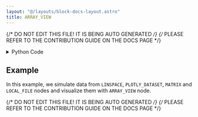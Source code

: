```yaml
---
layout: "@/layouts/block-docs-layout.astro"
title: ARRAY_VIEW
---
```


{/* DO NOT EDIT THIS FILE! IT IS BEING AUTO GENERATED */}
{/* PLEASE REFER TO THE CONTRIBUTION GUIDE ON THE DOCS PAGE */}


<PythonDocsDisplay docstring={docstring} />

<details>
<summary>Python Code</summary>

```python
import numpy as np
import plotly.graph_objects as go
from flojoy import DataFrame, Image, Matrix, OrderedPair, Plotly, flojoy

CELL_SIZE = 50
FONT_SIZE = 10
MAX_ALLOWED_SHAPE = 10
l_dot = "$\\ldots$"


def numpy_array_as_table(arr: np.ndarray):
    if arr.size > MAX_ALLOWED_SHAPE:
        converted_type = arr.astype(object)
        new_arr = converted_type[:MAX_ALLOWED_SHAPE]
        new_arr[MAX_ALLOWED_SHAPE - 2] = l_dot
    else:
        new_arr = arr
    return new_arr.reshape(-1, 1)


@flojoy
def ARRAY_VIEW(default: OrderedPair | Matrix | DataFrame | Image) -> Plotly:
    """The ARRAY_VIEW node takes OrderedPair, DataFrame, Matrix, and Image DataContainer objects as input, and visualizes it in array format.

    Parameters
    ------
    default : OrderedPair | DataFrame | Matrix | Image
        the DataContainer to be visualized in array format

    Returns
    -------
    Plotly
        the DataContainer containing the visualization of the input in array format
    """

    if isinstance(default, OrderedPair):
        data = default.y
        cell_values = numpy_array_as_table(data)
    elif isinstance(default, DataFrame):
        data = default.m.to_numpy(dtype=object)
        data = data[:, :-1]
        cell_values = numpy_array_as_table(data)
    elif isinstance(default, Matrix):
        data = default.m
        cell_values = numpy_array_as_table(data)
    else:
        red = default.r
        green = default.g
        blue = default.b

        if default.a is None:
            merge = np.stack((red, green, blue), axis=2)
        else:
            alpha = default.a
            merge = np.stack((red, green, blue, alpha), axis=2)

        merge = merge.reshape(-1, merge.shape[-1])
        cell_values = numpy_array_as_table(merge)

    fig = go.Figure(
        data=[
            go.Table(
                header=dict(line={"width": 0}, values=[]),
                cells=dict(
                    values=cell_values,
                    line={"width": 3},
                    font={"size": FONT_SIZE},
                    height=CELL_SIZE,
                    align="center",
                    format=[".3"],
                ),
            )
        ]
    )
    if default.type == "image" or default.type == "dataframe":
        width = MAX_ALLOWED_SHAPE * CELL_SIZE + 800

    else:
        width = MAX_ALLOWED_SHAPE * CELL_SIZE + 80
    height = width + 80
    fig.layout = go.Layout(
        autosize=False,
        width=width,
        height=height,
        margin=dict(l=0, r=0, t=0, b=0),
        xaxis=dict(visible=False),
        yaxis=dict(visible=False),
        hovermode="closest",
        font=dict(size=FONT_SIZE),
    )

    return Plotly(fig=fig)

```

[Find this Flojoy Block on GitHub](https://github.com/flojoy-ai/blocks/blob/main/blocks/VISUALIZERS/DATA_STRUCTURE/ARRAY_VIEW/ARRAY_VIEW.py)

</details>

## Example

<GetHelpWidget />

<AppDisplay app={app} blockName="ARRAY_VIEW" client:visible />

In this example, we simulate data from `LINSPACE`, `PLOTLY_DATASET`, `MATRIX` and `LOCAL_FILE` nodes and visualize them with `ARRAY_VIEW` node.

{/* DO NOT EDIT THIS FILE! IT IS BEING AUTO GENERATED */}
{/* PLEASE REFER TO THE CONTRIBUTION GUIDE ON THE DOCS PAGE */}
